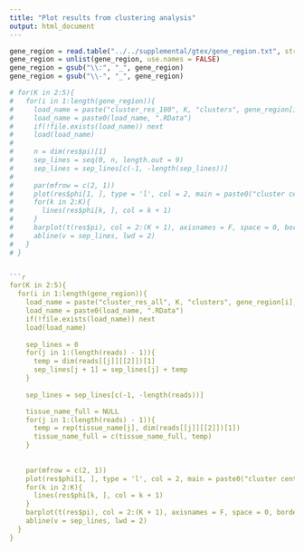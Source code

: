 ```yaml
---
title: "Plot results from clustering analysis"
output: html_document
---
```



```r
gene_region = read.table("../../supplemental/gtex/gene_region.txt", stringsAsFactors = FALSE)
gene_region = unlist(gene_region, use.names = FALSE)
gene_region = gsub("\\:", "_", gene_region)
gene_region = gsub("\\-", "_", gene_region)
```


```r


# for(K in 2:5){
#   for(i in 1:length(gene_region)){
#     load_name = paste("cluster_res_100", K, "clusters", gene_region[i], sep = "_")
#     load_name = paste0(load_name, ".RData")
#     if(!file.exists(load_name)) next
#     load(load_name)
#     
#     n = dim(res$pi)[1]
#     sep_lines = seq(0, n, length.out = 9)
#     sep_lines = sep_lines[c(-1, -length(sep_lines))]
#     
#     par(mfrow = c(2, 1))
#     plot(res$phi[1, ], type = 'l', col = 2, main = paste0("cluster center for ", region))
#     for(k in 2:K){
#       lines(res$phi[k, ], col = k + 1)
#     }
#     barplot(t(res$pi), col = 2:(K + 1), axisnames = F, space = 0, border = NA, main = paste0("structure plot for ", region), las = 1, ylim = c(0, 1), cex.axis = 1.5, cex.main = 1.4)
#     abline(v = sep_lines, lwd = 2)
#   }
# }


```r


for(K in 2:5){
  for(i in 1:length(gene_region)){
    load_name = paste("cluster_res_all", K, "clusters", gene_region[i], sep = "_")
    load_name = paste0(load_name, ".RData")
    if(!file.exists(load_name)) next
    load(load_name)
    
    sep_lines = 0
    for(j in 1:(length(reads) - 1)){
      temp = dim(reads[[j]][[2]])[1]
      sep_lines[j + 1] = sep_lines[j] + temp
    }
    
    sep_lines = sep_lines[c(-1, -length(reads))]

    tissue_name_full = NULL
    for(j in 1:(length(reads) - 1)){
      temp = rep(tissue_name[j], dim(reads[[j]][[2]])[1])
      tissue_name_full = c(tissue_name_full, temp)
    }
    
    
    par(mfrow = c(2, 1))
    plot(res$phi[1, ], type = 'l', col = 2, main = paste0("cluster center for ", region))
    for(k in 2:K){
      lines(res$phi[k, ], col = k + 1)
    }
    barplot(t(res$pi), col = 2:(K + 1), axisnames = F, space = 0, border = NA, main = paste0("structure plot for ", region), las = 1, ylim = c(0, 1), cex.axis = 1.5, cex.main = 1.4)
    abline(v = sep_lines, lwd = 2)
  }
}
```


